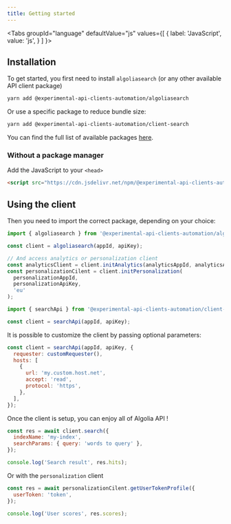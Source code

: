 ```yaml
---
title: Getting started
---
```



<Tabs
  groupId="language"
  defaultValue="js"
  values={[
    { label: 'JavaScript', value: 'js', }
  ]
}>
<TabItem value="js">

## Installation

To get started, you first need to install `algoliasearch` (or any other available API client package)

```bash
yarn add @experimental-api-clients-automation/algoliasearch
```

Or use a specific package to reduce bundle size:

```bash
yarn add @experimental-api-clients-automation/client-search
```

You can find the full list of available packages [here](https://www.npmjs.com/org/experimental-api-clients-automation).

### Without a package manager

Add the JavaScript to your `<head>`

```html
<script src="https://cdn.jsdelivr.net/npm/@experimental-api-clients-automation/algoliasearch/dist/algoliasearch.umd.browser.js"></script>
```

## Using the client

Then you need to import the correct package, depending on your choice:

```js
import { algoliasearch } from '@experimental-api-clients-automation/algoliasearch';

const client = algoliasearch(appId, apiKey);

// And access analytics or personalization client
const analyticsClient = client.initAnalytics(analyticsAppId, analyticsApiKey);
const personalizationCilent = client.initPersonalization(
  personalizationAppId,
  personalizationApiKey,
  'eu'
);
```

```js
import { searchApi } from '@experimental-api-clients-automation/client-search';

const client = searchApi(appId, apiKey);
```

It is possible to customize the client by passing optional parameters:

```js
const client = searchApi(appId, apiKey, {
  requester: customRequester(),
  hosts: [
    {
      url: 'my.custom.host.net',
      accept: 'read',
      protocol: 'https',
    },
  ],
});
```

Once the client is setup, you can enjoy all of Algolia API !

```js
const res = await client.search({
  indexName: 'my-index',
  searchParams: { query: 'words to query' },
});

console.log('Search result', res.hits);
```

Or with the `personalization` client

```js
const res = await personalizationCilent.getUserTokenProfile({
  userToken: 'token',
});

console.log('User scores', res.scores);
```

</TabItem>
</Tabs>
